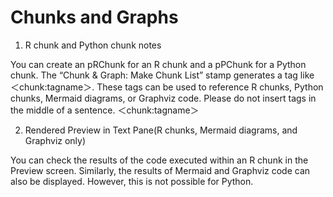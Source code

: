 

# Chunks and Graphs {#sec-chunks-and-graphs }



1. R chunk and Python chunk notes

You can create an pRChunk for an R chunk and a pPChunk for a Python chunk. The “Chunk & Graph: Make Chunk List” stamp generates a tag like ＜chunk:tagname＞.
These tags can be used to reference R chunks, Python chunks, Mermaid diagrams, or Graphviz code.
Please do not insert tags in the middle of a sentence.
＜chunk:tagname＞


2. Rendered Preview in Text Pane(R chunks, Mermaid diagrams, and Graphviz only)

You can check the results of the code executed within an R chunk in the Preview screen. Similarly, the results of Mermaid and Graphviz code can also be displayed. However, this is not possible for Python.





